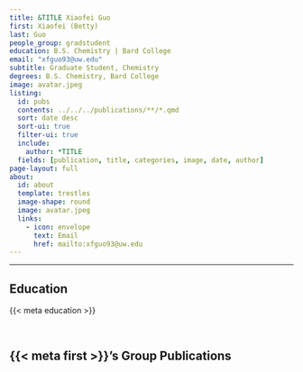 ```yaml
---
title: &TITLE Xiaofei Guo
first: Xiaofei (Betty)
last: Guo
people_group: gradstudent
education: B.S. Chemistry | Bard College
email: "xfguo93@uw.edu"
subtitle: Graduate Student, Chemistry
degrees: B.S. Chemistry, Bard College
image: avatar.jpeg
listing:
  id: pubs
  contents: ../../../publications/**/*.qmd
  sort: date desc
  sort-ui: true
  filter-ui: true
  include:
    author: *TITLE
  fields: [publication, title, categories, image, date, author]
page-layout: full
about: 
  id: about
  template: trestles
  image-shape: round
  image: avatar.jpeg
  links:
    - icon: envelope
      text: Email
      href: mailto:xfguo93@uw.edu
---
```


<hr>


:::{#about}



## Education
{{< meta education >}}

<br>

:::

## {{< meta first >}}'s Group Publications

:::{#pubs}
:::
